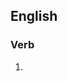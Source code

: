 ==English==

===Verb===
{{head|en|present participle}}

# {{present participle of|skirmish|lang=en|nocat=1}}